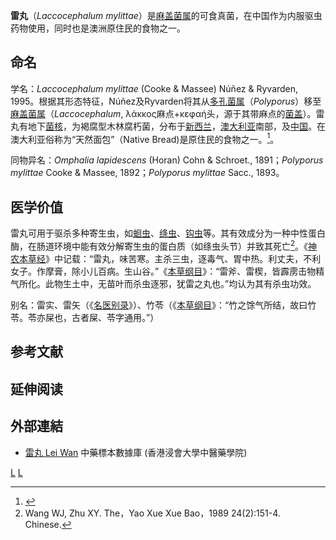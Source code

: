 {{medical}}
{{Speciesbox 
| taxon =  Laccocephalum mylittae
| authority =  (Cooke & Massee) Núñez & Ryvarden (1995) 
| image = Laccocephalum mylittae.jpg
}}
'''雷丸'''（''Laccocephalum mylittae''）是[[麻盖菌属|麻盖菌属]]的可食真菌，在中国作为内服驱虫药物使用，同时也是澳洲原住民的食物之一。

== 命名 ==
学名：''Laccocephalum mylittae'' (Cooke & Massee) Núñez & Ryvarden, 1995。根据其形态特征，Núñez及Ryvarden将其从[[多孔菌属|多孔菌属]]（''Polyporus''）移至[[麻盖菌属|麻盖菌属]]（''Laccocephalum'', λάκκος麻点+κεφαή头，源于其带麻点的[[菌盖|菌盖]]）。雷丸有地下[[菌核|菌核]]，为褐腐型木林腐朽菌，分布于[[新西兰|新西兰]]，[[澳大利亚|澳大利亚]]南部，及[[中国|中国]]。在澳大利亚俗称为“天然面包”（Native Bread)是原住民的食物之一。<ref>{{Cite web |url=http://healing-mushrooms.net/archives/laccocephalum-mylittae.html |title=存档副本 |access-date=2011-06-28 |archive-date=2021-01-29 |archive-url=https://web.archive.org/web/20210129094854/https://healing-mushrooms.net/archives/laccocephalum-mylittae.html |dead-url=no }}</ref>。

同物异名：''Omphalia lapidescens'' (Horan) Cohn & Schroet., 1891；''Polyporus mylittae'' Cooke & Massee, 1892；''Polyporus mylittae'' Sacc., 1893。

== 医学价值 ==
雷丸可用于驱杀多种寄生虫，如[[蛔虫|蛔虫]]、[[绦虫|绦虫]]、[[钩虫|钩虫]]等。其有效成分为一种中性蛋白酶，在肠道环境中能有效分解寄生虫的蛋白质（如绦虫头节）并致其死亡<ref>Wang WJ, Zhu XY. The，Yao Xue Xue Bao，1989 24(2):151-4. Chinese.</ref>。《[[神农本草经|神农本草经]]》中记载：“雷丸，味苦寒。主杀三虫，逐毒气、胃中热。利丈夫，不利女子。作摩膏，除小儿百病。生山谷。”《[[本草纲目|本草纲目]]》：“雷斧、雷楔，皆霹雳击物精气所化。此物生土中，无苗叶而杀虫逐邪，犹雷之丸也。”均认为其有杀虫功效。

别名：雷实、雷矢（《[[名医别录|名医别录]]》）、竹苓（《[[本草纲目|本草纲目]]》：“竹之馀气所结，故曰竹苓。苓亦屎也，古者屎、苓字通用。”）

==参考文献==
{{reflist}}

== 延伸阅读 ==
{{Wikisource further reading}}

==外部連結==		
* [http://libproject.hkbu.edu.hk/was40/detail?channelid=44273&searchword=herb_id=D00608 雷丸 Lei Wan] {{Wayback|url=http://libproject.hkbu.edu.hk/was40/detail?channelid=44273&searchword=herb_id=D00608 |date=20141111120340 }} 中藥標本數據庫 (香港浸會大學中醫藥學院) {{zh-hant}}{{en}}
{{Taxonbar|from=Q1089601}}

[[Category:麻盖菌属|L]]
[[Category:药用真菌|L]]